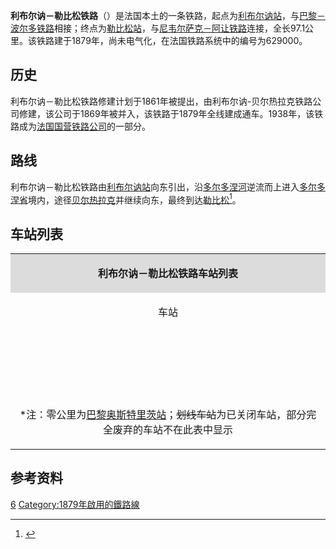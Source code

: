 {{Infobox rail system-route
|collapsed=no
|box_width=
|rail_name={{法国交通标志/铁路|629000}} 利布尔讷－勒比松铁路<br>{{lang|fr|Ligne de Libourne au Buisson}}
|banner_color=
|sec_banner_color=
|logo_filename=
|image_width=
|logo_bgcolor=
|logo_note=
|image =629000 - Ligne de Libourne au Buisson - Fr.png
|imagesize=
|caption=利布尔讷－勒比松铁路路线
|system_map=
|mapimage_width=
|map_bgcolor=
|locale={{FRA}}
|service_type=客货共用、地方铁路
|start=[[利布尔讷站|利布尔讷站]]、[[勒比松站|勒比松站]]
|begin_operation=1879年
|end_operation=
|operation_note=
|system_length=97.1km
|length_in_operation=97.1km
|total_length=
|status=使用中
|line_title=线路
|lines=[[单线铁路|单线铁路]]
|stations=
|route_title=线路
|main_route=
|secondary_route=
|branch_route=
|standard=
|main_stations=[[利布尔讷站|利布尔讷站]]、[[贝尔热拉克站|贝尔热拉克站]]、[[勒比松站|勒比松站]]
|ridership=
|fleet_size=
|max_speed= 
|track_gauge=
|distance_between_mainlines=
|min_radius=
|max_grade=
|block_signal=
|electrified=
|depot=
|operator={{法国交通数据|sncf}}
|franchise=
|hq=
|key_person=
|website=
|route_map=
}}
'''利布尔讷－勒比松铁路'''（{{lang-fr|Ligne de Libourne au Buisson}}）是法国本土的一条铁路，起点为[[利布尔讷站|利布尔讷站]]，与[[巴黎－波尔多铁路|巴黎－波尔多铁路]]相接；终点为[[勒比松站|勒比松站]]，与[[尼韦尔萨克－阿让铁路|尼韦尔萨克－阿让铁路]]连接，全长97.1公里。该铁路建于1879年，尚未电气化，在法国铁路系统中的编号为629000。

==历史==

利布尔讷－勒比松铁路修建计划于1861年被提出，由利布尔讷-贝尔热拉克铁路公司修建，该公司于1869年被并入{{link-fr|巴黎-奥尔良铁路公司|Compagnie du chemin de fer de Paris à Orléans}}，该铁路于1879年全线建成通车。1938年，该铁路成为[[法国国营铁路公司|法国国营铁路公司]]的一部分。

==路线==
利布尔讷－勒比松铁路由[[利布尔讷站|利布尔讷站]]向东引出，沿[[多尔多涅河|多尔多涅河]]逆流而上进入[[多尔多涅省|多尔多涅省]]境内，途径[[贝尔热拉克|贝尔热拉克]]并继续向东，最终到达[[勒比松|勒比松]]<ref name="geo">{{Cite web|url=https://www.geoportail.gouv.fr/carte|title=Carte|accessdate=2021-03-23|author=Géoportail|language=fr|publisher=Géoportail|archive-url=https://web.archive.org/web/20170129154129/https://www.geoportail.gouv.fr/carte/|archive-date=2017-01-29|dead-url=no}}</ref>。

==车站列表==
{{Main|{{link-fr|利布尔讷－勒比松铁路线路图|Schéma de la ligne de Libourne au Buisson}}}}
{| class="wikitable mw-collapsible " style="margin:1em auto 1em auto; font-size:smaller"
|colspan="5" align="center" style="background:#DCDCDC"|'''利布尔讷－勒比松铁路车站列表'''
|-
!align="center" |车站
!align="center" |公里数*
!align="center" |交汇路线
!align="center" |本线停靠车种
!align="center" |可换乘交通
|-
|align="center"|{{Arret|Libourne|[[利布尔讷站|利布尔讷站]]}}
|547.093
|{{法国交通标志/铁路|570000}} [[巴黎－波尔多铁路|巴黎－波尔多铁路]]<small>（[[波尔多圣让站|波尔多]]方向）</small>↑<br>{{法国交通标志/铁路|570000}} [[巴黎－波尔多铁路|巴黎－波尔多铁路]]<small>（[[巴黎奥斯特里茨站|巴黎]]方向）</small>↘
|align="center"|{{法国交通数据|ter|naq}}
|{{法国交通数据|car|33}}<br>{{法国交通数据/城市公共交通|利布尔讷}}
|-
|align="center"|{{Arret|Saint-Émilion|[[圣埃米利永站|圣埃米利永站]]}}
|554.723
|
|align="center"|{{法国交通数据|ter|naq}}
|{{法国交通数据|car|33}}
|-
|align="center"|{{Arret|Castillon|[[卡斯蒂永站|卡斯蒂永站]]}}
|564.479
|
|align="center"|{{法国交通数据|ter|naq}}
|{{法国交通数据|car|33}}
|-
|align="center"|{{Arret|Lamothe-Montravel|[[拉莫特蒙特拉韦勒站|拉莫特蒙特拉韦勒站]]}}
|569.574
|
|align="center"|{{法国交通数据|ter|naq}}
|{{法国交通数据|car|24}}
|-
|align="center"|{{Arret|Vélines|[[韦利讷站|韦利讷站]]}}
|576.093
|
|align="center"|{{法国交通数据|ter|naq}}
|{{法国交通数据|car|24}}
|-
|align="center"|{{Arret|Saint-Antoine-de-Breuilh|[[圣安托万德布勒伊站|圣安托万德布勒伊站]]}}
|580.100
|
|align="center"|{{法国交通数据|ter|naq}}
|
|-
|align="center"|{{Arret|Sainte-Foy-la-Grande|[[大圣福瓦站|大圣福瓦站]]}}
|585.615
|
|align="center"|{{法国交通数据|ter|naq}}
|
|-
|align="center"|{{Arret|Gardonne|[[加尔多讷站|加尔多讷站]]}}
|594.390
|
|align="center"|{{法国交通数据|ter|naq}}
|{{法国交通数据|car|24}}
|-
|align="center"|{{Arret|Lamonzie-Saint-Martin|[[拉蒙济圣马丁站|拉蒙济圣马丁站]]}}
|598.446
|
|align="center"|{{法国交通数据|ter|naq}}
|
|-
|align="center"|{{Arret|Bergerac|[[贝尔热拉克站|贝尔热拉克站]]}}
|607.481
|{{法国交通标志/铁路|618000}} [[马尼亚克-图夫尔－马尔芒德铁路|马尼亚克-图夫尔－马尔芒德铁路]]<small>（马尼亚克/昂古莱姆方向）</small>↗<br>{{法国交通标志/铁路|618000}} [[马尼亚克-图夫尔－马尔芒德铁路|马尼亚克-图夫尔－马尔芒德铁路]]<small>（马尔马涅方向）</small>↙
|align="center"|{{法国交通数据|ter|naq}}
|{{法国交通数据/城市公共交通|贝尔热拉克}}<br>{{法国交通数据|car|24}}
|-
|align="center"|{{Arret|<s>Saint-Capraise-de-Lalinde|圣卡普赖斯德拉兰德站</s>}}
|620.288
|
|
|
|-
|align="center"|{{Arret|Couze|[[库兹站|库兹站]]}}
|624.837
|
|align="center"|{{法国交通数据|ter|naq}}
|
|-
|align="center"|{{Arret|Lalinde|[[拉兰德站|拉兰德站]]}}
|627.988
|
|align="center"|{{法国交通数据|ter|naq}}
|{{法国交通数据|car|24}}
|-
|align="center"|{{Arret|Mauzac|[[莫扎克站|莫扎克站]]}}
|632.308
|
|align="center"|{{法国交通数据|ter|naq}}
|
|-
|align="center"|{{Arret|Trémolat|[[特雷莫拉站|特雷莫拉站]]}}
|636.107
|
|align="center"|{{法国交通数据|ter|naq}}
|
|-
|align="center"|{{Arret|<s>Alles-sur-Dordogne|多尔多涅河畔阿勒站</s>}}
|639.596
|
|
|
|-
|align="center"|{{Arret|Le Buisson|[[勒比松站|勒比松站]]}}
|644.203
|{{法国交通标志/铁路|631000}} [[尼韦尔萨克－阿让铁路|尼韦尔萨克－阿让铁路]]<small>（[[佩里格站|佩里格]]方向）</small>↗<br>{{法国交通标志/铁路|631000}} [[尼韦尔萨克－阿让铁路|尼韦尔萨克－阿让铁路]]<small>（[[阿让站|阿让]]方向）</small>↓
|align="center"|{{法国交通数据|ter|naq}}
|{{法国交通数据|car|24}}
|-
|colspan=5|<nowiki>*</nowiki>注：零公里为[[巴黎奥斯特里茨站|巴黎奥斯特里茨站]]；<s>划线车站</s>为已关闭车站，部分完全废弃的车站不在此表中显示
|}

==参考资料==
{{Reflist}}
[[Category:法國鐵路線|6]]
[[Category:1879年啟用的鐵路線|Category:1879年啟用的鐵路線]]